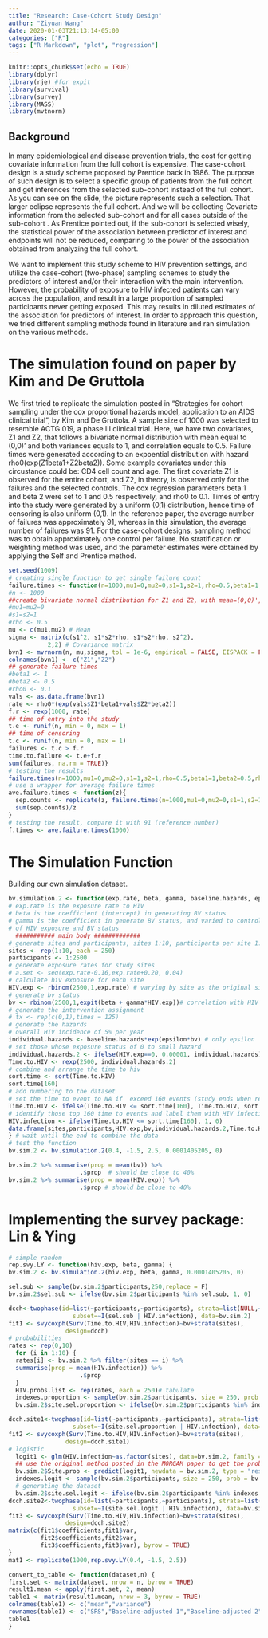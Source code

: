 ```yaml
---
title: "Research: Case-Cohort Study Design"
author: "Ziyuan Wang"
date: 2020-01-03T21:13:14-05:00
categories: ["R"]
tags: ["R Markdown", "plot", "regression"]
---
```


```r
knitr::opts_chunk$set(echo = TRUE)
library(dplyr)
library(rje) #for expit
library(survival)
library(survey)
library(MASS)
library(mvtnorm)
```

## Background

In many epidemiological and disease prevention trials, the cost for getting covariate information from the full cohort is expensive. The case-cohort design is a study scheme proposed by Prentice back in 1986. The purpose of such design is to select a specific group of patients from the full cohort and get inferences from the selected sub-cohort instead of the full cohort. As you can see on the slide, the picture represents such a selection. That larger eclipse represents the full cohort. And we will be collecting Covariate information from the selected sub-cohort and for all cases outside of the sub-cohort . As Prentice pointed out, if the sub-cohort is selected wisely, the statistical power of the association between predictor of interest and endpoints will not be reduced, comparing to the power of the association obtained from analyzing the full cohort.

We want to implement this study scheme to HIV prevention settings, and utilize the case-cohort (two-phase) sampling schemes to study the predictors of interest and/or their interaction with the main intervention. However, the probability of exposure to HIV infected patients can vary across the population, and result in a large proportion of sampled participants never getting exposed. This may results in diluted estimates of the association for predictors of interest. In order to approach this question, we tried different sampling methods found in literature and ran simulation on the various methods.

# The simulation found on paper by Kim and De Gruttola

We first tried to replicate the simulation posted in "Strategies for cohort sampling under the cox proportional hazards model, application to an AIDS clinical trial", by Kim and De Gruttola. A sample size of 1000 was selected to resemble ACTG 019, a phase III clinical trial. Here, we have two covariates, Z1 and Z2, that follows a bivariate normal distribution with mean equal to (0,0)' and both variances equals to 1, and correlation equals to 0.5. Failure times were generated according to an expoential distribution with hazard rho0(exp(Z1beta1+Z2beta2)). Some example covariates under this circustance could be: CD4 cell count and age. The first covariate Z1 is observed for the entire cohort, and Z2, in theory, is observed only for the failures and the selected controls. The cox regression parameters beta 1 and beta 2 were set to 1 and 0.5 respectively, and rho0 to 0.1. Times of entry into the study were generated by a uniform (0,1) distribution, hence time of censoring is also uniform (0,1). In the reference paper, the average number of failures was approximately 91, whereas in this simulation, the average number of failures was 91. For the case-cohort designs, sampling method was to obtain approximately one control per failure. No stratification or weighting method was used, and the parameter estimates were obtained by applying the Self and Prentice method.
```r
set.seed(1009)
# creating single function to get single failure count
failure.times <- function(n=1000,mu1=0,mu2=0,s1=1,s2=1,rho=0.5,beta1=1,beta2=0.5,rho0=0.1) {
#n <- 1000
##create bivariate normal distribution for Z1 and Z2, with mean=(0,0)', var=1 and cor = 0.5
#mu1=mu2=0
#s1=s2=1
#rho <- 0.5
mu <- c(mu1,mu2) # Mean
sigma <- matrix(c(s1^2, s1*s2*rho, s1*s2*rho, s2^2),
           2,2) # Covariance matrix
bvn1 <- mvrnorm(n, mu,sigma, tol = 1e-6, empirical = FALSE, EISPACK = FALSE)
colnames(bvn1) <- c("Z1","Z2")
## generate failure times
#beta1 <- 1
#beta2 <- 0.5
#rho0 <- 0.1
vals <- as.data.frame(bvn1)
rate <- rho0*(exp(vals$Z1*beta1+vals$Z2*beta2))
f.r <- rexp(1000, rate)
## time of entry into the study
t.e <- runif(n, min = 0, max = 1)
## time of censoring
t.c <- runif(n, min = 0, max = 1)
failures <- t.c > f.r
time.to.failure <- t.e+f.r
sum(failures, na.rm = TRUE)}
# testing the results
failure.times(n=1000,mu1=0,mu2=0,s1=1,s2=1,rho=0.5,beta1=1,beta2=0.5,rho0=0.1)
# use a wrapper for average failure times
ave.failure.times <- function(z){
  sep.counts <- replicate(z, failure.times(n=1000,mu1=0,mu2=0,s1=1,s2=1,rho=0.5,beta1=1,beta2=0.5,rho0=0.1)) 
  sum(sep.counts)/z
}
# testing the result, compare it with 91 (reference number)
f.times <- ave.failure.times(1000)
```

# The Simulation Function
Building our own simulation dataset.
```r
bv.simulation.2 <- function(exp.rate, beta, gamma, baseline.hazards, epsilon) {
# exp.rate is the exposure rate to HIV
# beta is the coefficient (intercept) in generating BV status
# gamma is the coefficient in generate BV status, and varied to control association
# of HIV exposure and BV status
  ########### main body #############
# generate sites and participants, sites 1:10, participants per site 1:250
sites <- rep(1:10, each = 250)
participants <- 1:2500
# generate exposure rates for study sites
# a.set <- seq(exp.rate-0.16,exp.rate+0.20, 0.04)
# calculate hiv exposure for each site
HIV.exp <- rbinom(2500,1,exp.rate) # varying by site as the original simulation plan
# generate bv status
bv <- rbinom(2500,1,expit(beta + gamma*HIV.exp))# correlation with HIV exp varies, increase gamma and cut beta
# generate the intervention assignment
# tx <- rep(c(0,1),times = 125)
# generate the hazards
# overall HIV incidence of 5% per year
individual.hazards <- baseline.hazards*exp(epsilon*bv) # only epsilon
# set those whose exposure status of 0 to small hazard
individual.hazards.2 <- ifelse(HIV.exp==0, 0.00001, individual.hazards)
Time.to.HIV <- rexp(2500, individual.hazards.2)
# combine and arrange the time to hiv
sort.time <- sort(Time.to.HIV)
sort.time[160]
# add numbering to the dataset
# set the time to event to NA if  exceed 160 events (study ends when reach 160 events)
Time.to.HIV <- ifelse(Time.to.HIV <= sort.time[160], Time.to.HIV, sort.time[160]+1)
# identify those top 160 time to events and label them with HIV infection
HIV.infection <- ifelse(Time.to.HIV <= sort.time[160], 1, 0)
data.frame(sites,participants,HIV.exp,bv,individual.hazards.2,Time.to.HIV,HIV.infection)
} # wait until the end to combine the data
# test the function
bv.sim.2 <- bv.simulation.2(0.4, -1.5, 2.5, 0.0001405205, 0)

bv.sim.2 %>% summarise(prop = mean(bv)) %>%
                    .$prop  # should be close to 40%
bv.sim.2 %>% summarise(prop = mean(HIV.exp)) %>%
                    .$prop # should be close to 40%
```

# Implementing the survey package: Lin & Ying
```r
# simple random
rep.svy.LY <- function(hiv.exp, beta, gamma) {
bv.sim.2 <- bv.simulation.2(hiv.exp, beta, gamma, 0.0001405205, 0)

sel.sub <- sample(bv.sim.2$participants,250,replace = F)
bv.sim.2$sel.sub <- ifelse(bv.sim.2$participants %in% sel.sub, 1, 0)

dcch<-twophase(id=list(~participants,~participants), strata=list(NULL,~HIV.infection),
                  subset=~I(sel.sub | HIV.infection), data=bv.sim.2)
fit1 <- svycoxph(Surv(Time.to.HIV,HIV.infection)~bv+strata(sites),
                design=dcch)
# probabilities
rates <- rep(0,10)
  for (i in 1:10) {
  rates[i] <- bv.sim.2 %>% filter(sites == i) %>%
  summarise(prop = mean(HIV.infection)) %>%
                    .$prop
  }
  HIV.probs.list <- rep(rates, each = 250)# tabulate
  indexes.proportion <- sample(bv.sim.2$participants, size = 250, prob = HIV.probs.list, replace =   FALSE)
  bv.sim.2$site.sel.proportion <- ifelse(bv.sim.2$participants %in% indexes.proportion, 1, 0)

dcch.site1<-twophase(id=list(~participants,~participants), strata=list(NULL,~HIV.infection),
                  subset=~I(site.sel.proportion | HIV.infection), data=bv.sim.2)
fit2 <- svycoxph(Surv(Time.to.HIV,HIV.infection)~bv+strata(sites),
                design=dcch.site1)
# logistic
  logit1 <- glm(HIV.infection~as.factor(sites), data=bv.sim.2, family = "binomial")
  ## use the original method posted in the MORGAM paper to get the probability of getting infection
  bv.sim.2$Site.prob <- predict(logit1, newdata = bv.sim.2, type = "response")
  indexes.logit <- sample(bv.sim.2$participants, size = 250, prob = bv.sim.2$Site.prob[1:2500], replace = FALSE)
  # generating the dataset
  bv.sim.2$site.sel.logit <- ifelse(bv.sim.2$participants %in% indexes.logit, 1, 0)
dcch.site2<-twophase(id=list(~participants,~participants), strata=list(NULL,~HIV.infection),
                  subset=~I(site.sel.logit | HIV.infection), data=bv.sim.2)
fit3 <- svycoxph(Surv(Time.to.HIV,HIV.infection)~bv+strata(sites),
                design=dcch.site2)
matrix(c(fit1$coefficients,fit1$var,
         fit2$coefficients,fit2$var,
         fit3$coefficients,fit3$var), byrow = TRUE)
}
mat1 <- replicate(1000,rep.svy.LY(0.4, -1.5, 2.5))

convert_to_table <- function(dataset,n) {
first.set <- matrix(dataset, nrow = n, byrow = TRUE)
result1.mean <- apply(first.set, 2, mean)
table1 <- matrix(result1.mean, nrow = 3, byrow = TRUE)
colnames(table1) <- c("mean","variance")
rownames(table1) <- c("SRS","Baseline-adjusted 1","Baseline-adjusted 2")
table1
}
```
